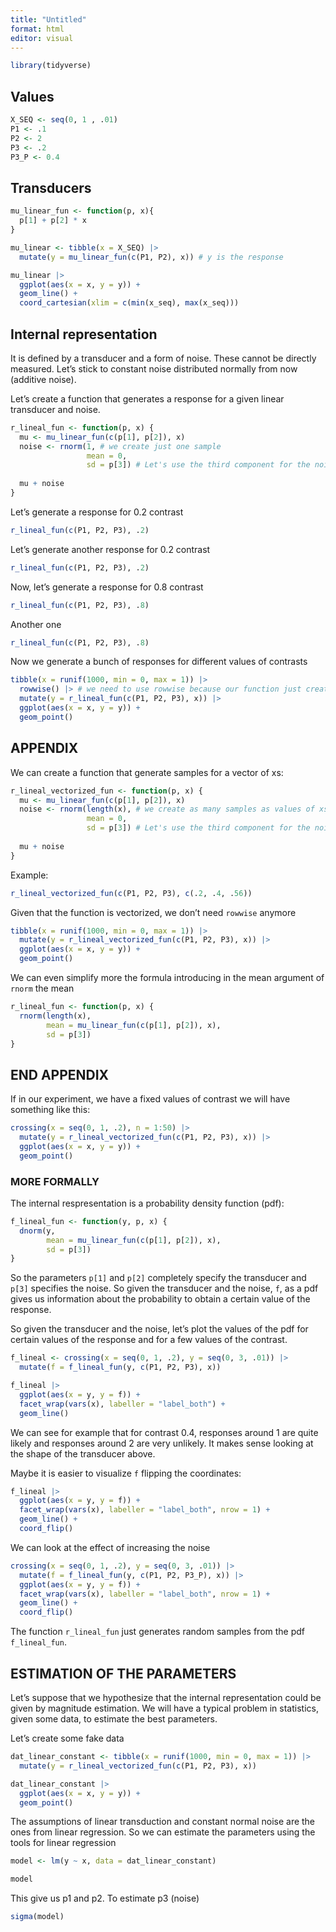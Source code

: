 ```yaml
---
title: "Untitled"
format: html
editor: visual
---
```


```r
library(tidyverse)
```

## Values

```r
X_SEQ <- seq(0, 1 , .01)
P1 <- .1
P2 <- 2
P3 <- .2
P3_P <- 0.4
```


## Transducers

```r
mu_linear_fun <- function(p, x){
  p[1] + p[2] * x
}
```


```r
mu_linear <- tibble(x = X_SEQ) |> 
  mutate(y = mu_linear_fun(c(P1, P2), x)) # y is the response 

mu_linear |> 
  ggplot(aes(x = x, y = y)) +
  geom_line() +
  coord_cartesian(xlim = c(min(x_seq), max(x_seq)))
```

## Internal representation

It is defined by a transducer and a form of noise. These cannot be directly measured.  Let's stick to constant noise distributed normally from now (additive noise). 

Let's create a function that generates a response for a given linear transducer and noise. 

```r
r_lineal_fun <- function(p, x) {
  mu <- mu_linear_fun(c(p[1], p[2]), x)
  noise <- rnorm(1, # we create just one sample
                 mean = 0, 
                 sd = p[3]) # Let's use the third component for the noise
  
  mu + noise
}
```

Let's generate a response for 0.2 contrast

```r
r_lineal_fun(c(P1, P2, P3), .2)
```

Let's generate another response for 0.2 contrast

```r
r_lineal_fun(c(P1, P2, P3), .2)
```


Now, let's generate a response for 0.8 contrast

```r
r_lineal_fun(c(P1, P2, P3), .8)
```

Another one

```r
r_lineal_fun(c(P1, P2, P3), .8)
```

Now we generate a bunch of responses for different values of contrasts

```r
tibble(x = runif(1000, min = 0, max = 1)) |> 
  rowwise() |> # we need to use rowwise because our function just create one sample (see APPENDIX BELOW)
  mutate(y = r_lineal_fun(c(P1, P2, P3), x)) |> 
  ggplot(aes(x = x, y = y)) +
  geom_point()

```

## APPENDIX

We can create a function that generate samples for a vector of xs: 

```r
r_lineal_vectorized_fun <- function(p, x) {
  mu <- mu_linear_fun(c(p[1], p[2]), x)
  noise <- rnorm(length(x), # we create as many samples as values of xs we have
                 mean = 0, 
                 sd = p[3]) # Let's use the third component for the noise
  
  mu + noise
}
```


Example:

```r
r_lineal_vectorized_fun(c(P1, P2, P3), c(.2, .4, .56))
```

Given that the function is vectorized, we don't need `rowwise` anymore

```r
tibble(x = runif(1000, min = 0, max = 1)) |> 
  mutate(y = r_lineal_vectorized_fun(c(P1, P2, P3), x)) |> 
  ggplot(aes(x = x, y = y)) +
  geom_point()

```

We can even simplify more the formula introducing in the mean argument of `rnorm` the mean 
```r
r_lineal_fun <- function(p, x) {
  rnorm(length(x),
        mean = mu_linear_fun(c(p[1], p[2]), x), 
        sd = p[3])
}
```

## END APPENDIX


If in our experiment, we have a fixed values of contrast we will have something like this:


```r
crossing(x = seq(0, 1, .2), n = 1:50) |> 
  mutate(y = r_lineal_vectorized_fun(c(P1, P2, P3), x)) |> 
  ggplot(aes(x = x, y = y)) +
  geom_point()

```



### MORE FORMALLY

The internal respresentation is a probability density function (pdf): 


```r
f_lineal_fun <- function(y, p, x) {
  dnorm(y, 
        mean = mu_linear_fun(c(p[1], p[2]), x), 
        sd = p[3]) 
}
```

So the parameters `p[1]` and `p[2]` completely specify the transducer and `p[3]` specifies the noise. So given the transducer and the noise, `f`, as a pdf gives us information about the probability to obtain a certain value of the response. 

So given the transducer and the noise, let's plot the values of the pdf for certain values of the response and for a few values of the contrast. 

```r
f_lineal <- crossing(x = seq(0, 1, .2), y = seq(0, 3, .01)) |> 
  mutate(f = f_lineal_fun(y, c(P1, P2, P3), x))

f_lineal |> 
  ggplot(aes(x = y, y = f)) +
  facet_wrap(vars(x), labeller = "label_both") +
  geom_line() 
```

We can see for example that for contrast 0.4, responses around 1 are quite likely and responses around 2 are very unlikely. It makes sense looking at the shape of the transducer above. 

Maybe it is easier to visualize `f` flipping the coordinates:

```r
f_lineal |> 
  ggplot(aes(x = y, y = f)) +
  facet_wrap(vars(x), labeller = "label_both", nrow = 1) +
  geom_line() +
  coord_flip()
```

We can look at the effect of increasing the noise

```r
crossing(x = seq(0, 1, .2), y = seq(0, 3, .01)) |> 
  mutate(f = f_lineal_fun(y, c(P1, P2, P3_P), x)) |> 
  ggplot(aes(x = y, y = f)) +
  facet_wrap(vars(x), labeller = "label_both", nrow = 1) +
  geom_line() +
  coord_flip()
```

The function `r_lineal_fun` just generates random samples from the pdf `f_lineal_fun`. 


## ESTIMATION OF THE PARAMETERS

Let's suppose that we hypothesize that the internal representation could be given by magnitude estimation. We will have a typical problem in statistics, given some data, to estimate the best parameters.

Let's create some fake data

```r
dat_linear_constant <- tibble(x = runif(1000, min = 0, max = 1)) |> 
  mutate(y = r_lineal_vectorized_fun(c(P1, P2, P3), x)) 

dat_linear_constant |> 
  ggplot(aes(x = x, y = y)) +
  geom_point()
```

The assumptions of linear transduction and constant normal noise are the ones from linear regression. So we can estimate the parameters using the tools for linear regression


```r
model <- lm(y ~ x, data = dat_linear_constant)

model
```
This give us p1 and p2. To estimate p3 (noise)

```r
sigma(model)
```









